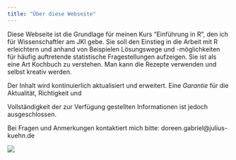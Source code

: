 ```yaml
---
title: "Über diese Webseite"
---
```


Diese Webseite ist die Grundlage für meinen Kurs "Einführung in R", den ich für Wissenschaftler am JKI gebe. Sie soll den Einstieg in die Arbeit mit R erleichtern und anhand von Beispielen Lösungswege und -möglichkeiten für häufig auftretende statistische Fragestellungen aufzeigen. Sie ist als eine Art Kochbuch zu verstehen. Man kann die Rezepte verwenden und selbst kreativ werden.

Der Inhalt wird kontinuierlich aktualisiert und erweitert. Eine *Garantie* für die Aktualität, Richtigkeit und

Vollständigkeit der zur Verfügung gestellten Informationen ist jedoch ausgeschlossen.

Bei Fragen und Anmerkungen kontaktiert mich bitte: doreen.gabriel\@julius-kuehn.de

![](Word%20Art%20Teil1.png)
